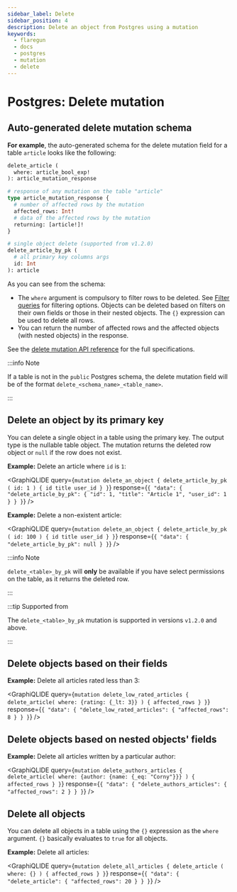 ```yaml
---
sidebar_label: Delete
sidebar_position: 4
description: Delete an object from Postgres using a mutation
keywords:
  - flaregun
  - docs
  - postgres
  - mutation
  - delete
---
```



# Postgres: Delete mutation

## Auto-generated delete mutation schema

**For example**, the auto-generated schema for the delete mutation field
for a table `article` looks like the following:

```graphql
delete_article (
  where: article_bool_exp!
): article_mutation_response

# response of any mutation on the table "article"
type article_mutation_response {
  # number of affected rows by the mutation
  affected_rows: Int!
  # data of the affected rows by the mutation
  returning: [article!]!
}

# single object delete (supported from v1.2.0)
delete_article_by_pk (
  # all primary key columns args
  id: Int
): article
```

As you can see from the schema:

- The `where` argument is compulsory to filter rows to be deleted. See
  [Filter queries](/graphql/core/databases/postgres/queries/query-filters.mdx) for filtering options. Objects
  can be deleted based on filters on their own fields or those in
  their nested objects. The `{}` expression can be used to delete all
  rows.
- You can return the number of affected rows and the affected objects
  (with nested objects) in the response.

See the [delete mutation API reference](/graphql/core/api-reference/graphql-api/mutation.mdx#delete-syntax) for the full
specifications.

:::info Note

If a table is not in the `public` Postgres schema, the delete mutation
field will be of the format `delete_<schema_name>_<table_name>`.

:::

## Delete an object by its primary key

You can delete a single object in a table using the primary key. The
output type is the nullable table object. The mutation returns the
deleted row object or `null` if the row does not exist.

**Example:** Delete an article where `id` is `1`:

<GraphiQLIDE
  query={`mutation delete_an_object {
    delete_article_by_pk (
      id: 1
    ) {
      id
      title
      user_id
    }
  }`}
  response={`{
  "data": {
    "delete_article_by_pk": {
      "id": 1,
      "title": "Article 1",
      "user_id": 1
    }
  }
}`}
/>

**Example:** Delete a non-existent article:

<GraphiQLIDE
  query={`mutation delete_an_object {
  delete_article_by_pk (
    id: 100
  ) {
    id
    title
    user_id
  }
}`}
  response={`{
  "data": {
    "delete_article_by_pk": null
  }
}`}
/>

:::info Note

`delete_<table>_by_pk` will **only** be available if you have select
permissions on the table, as it returns the deleted row.

:::

:::tip Supported from

The `delete_<table>_by_pk` mutation is supported in versions `v1.2.0`
and above.

:::

## Delete objects based on their fields

**Example:** Delete all articles rated less than 3:

<GraphiQLIDE
  query={`mutation delete_low_rated_articles {
  delete_article(
    where: {rating: {_lt: 3}}
  ) {
    affected_rows
  }
}`}
  response={`{
    "data": {
      "delete_low_rated_articles": {
      "affected_rows": 8
    }
  }
}`}
/>

## Delete objects based on nested objects' fields

**Example:** Delete all articles written by a particular author:

<GraphiQLIDE
  query={`mutation delete_authors_articles {
  delete_article(
    where: {author: {name: {_eq: "Corny"}}}
  ) {
    affected_rows
  }
}`}
  response={`{
  "data": {
    "delete_authors_articles": {
      "affected_rows": 2
    }
  }
}`}
/>

## Delete all objects

You can delete all objects in a table using the `{}` expression as the
`where` argument. `{}` basically evaluates to `true` for all objects.

**Example:** Delete all articles:

<GraphiQLIDE
  query={`mutation delete_all_articles {
  delete_article (
    where: {}
  ) {
    affected_rows
  }
}`}
  response={`{
  "data": {
    "delete_article": {
      "affected_rows": 20
    }
  }
}`}
/>
